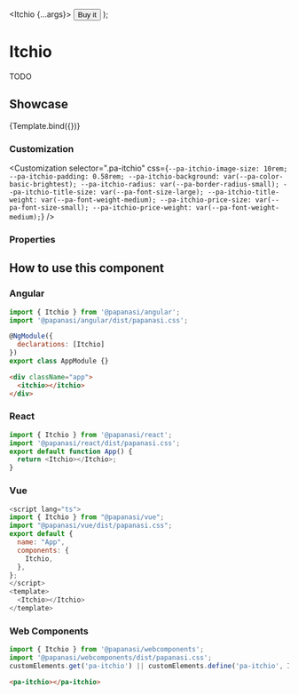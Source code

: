
<Meta title="Enterprise/Itchio" component={Itchio} />

  <Itchio {...args}>
    <Button variant="tertiary">Buy it</Button>
  </Itchio>
);

# Itchio

TODO

## Showcase

<Canvas>
  <Story name="Default" args={{ user: 'ckgrafico', game: 'alice-ring', width: 800, height: 600, secret: '' }}>
    {Template.bind({})}
  </Story>
</Canvas>

### Customization

<Customization
  selector=".pa-itchio"
  css={`
    --pa-itchio-image-size: 10rem;
    --pa-itchio-padding: 0.58rem;
    --pa-itchio-background: var(--pa-color-basic-brightest);
    --pa-itchio-radius: var(--pa-border-radius-small);
    --pa-itchio-title-size: var(--pa-font-size-large);
    --pa-itchio-title-weight: var(--pa-font-weight-medium);
    --pa-itchio-price-size: var(--pa-font-size-small);
    --pa-itchio-price-weight: var(--pa-font-weight-medium);
  `}
/>

### Properties

<ArgsTable story="Default" of={Itchio} />

## How to use this component

### Angular

```js
import { Itchio } from '@papanasi/angular';
import '@papanasi/angular/dist/papanasi.css';

@NgModule({
  declarations: [Itchio]
})
export class AppModule {}
```

```html
<div className="app">
  <itchio></itchio>
</div>
```

### React

```js
import { Itchio } from '@papanasi/react';
import '@papanasi/react/dist/papanasi.css';
export default function App() {
  return <Itchio></Itchio>;
}
```

### Vue

```js
<script lang="ts">
import { Itchio } from "@papanasi/vue";
import "@papanasi/vue/dist/papanasi.css";
export default {
  name: "App",
  components: {
    Itchio,
  },
};
</script>
<template>
  <Itchio></Itchio>
</template>
```

### Web Components

```js
import { Itchio } from '@papanasi/webcomponents';
import '@papanasi/webcomponents/dist/papanasi.css';
customElements.get('pa-itchio') || customElements.define('pa-itchio', Itchio);
```

```html
<pa-itchio></pa-itchio>
```
